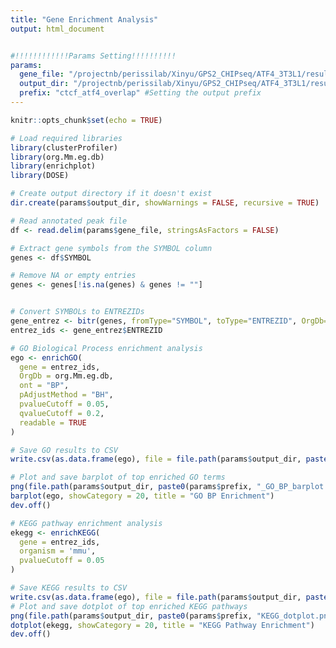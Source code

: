 ```yaml
---
title: "Gene Enrichment Analysis"
output: html_document


#!!!!!!!!!!!!Params Setting!!!!!!!!!! 
params:
  gene_file: "/projectnb/perissilab/Xinyu/GPS2_CHIPseq/ATF4_3T3L1/results/annotation/ctcf_atf4_overlap_annotated.txt"  # Input gene list (SYMBOL format)
  output_dir: "/projectnb/perissilab/Xinyu/GPS2_CHIPseq/ATF4_3T3L1/results/Enrichment" # Directory to save results
  prefix: "ctcf_atf4_overlap" #Setting the output prefix
---
```



```r
knitr::opts_chunk$set(echo = TRUE)

# Load required libraries
library(clusterProfiler)
library(org.Mm.eg.db)
library(enrichplot)
library(DOSE)

# Create output directory if it doesn't exist
dir.create(params$output_dir, showWarnings = FALSE, recursive = TRUE)

```


```r
# Read annotated peak file
df <- read.delim(params$gene_file, stringsAsFactors = FALSE)

# Extract gene symbols from the SYMBOL column
genes <- df$SYMBOL

# Remove NA or empty entries
genes <- genes[!is.na(genes) & genes != ""]


# Convert SYMBOLs to ENTREZIDs
gene_entrez <- bitr(genes, fromType="SYMBOL", toType="ENTREZID", OrgDb="org.Mm.eg.db")
entrez_ids <- gene_entrez$ENTREZID

```

```r
# GO Biological Process enrichment analysis
ego <- enrichGO(
  gene = entrez_ids,
  OrgDb = org.Mm.eg.db,
  ont = "BP",
  pAdjustMethod = "BH",
  pvalueCutoff = 0.05,
  qvalueCutoff = 0.2,
  readable = TRUE
)

# Save GO results to CSV
write.csv(as.data.frame(ego), file = file.path(params$output_dir, paste0(params$prefix, "_GO_BP_enrichment.csv")), row.names = FALSE)

# Plot and save barplot of top enriched GO terms
png(file.path(params$output_dir, paste0(params$prefix, "_GO_BP_barplot.png")), width = 1000, height = 600)
barplot(ego, showCategory = 20, title = "GO BP Enrichment")
dev.off()

```


```r
# KEGG pathway enrichment analysis
ekegg <- enrichKEGG(
  gene = entrez_ids,
  organism = 'mmu',
  pvalueCutoff = 0.05
)

# Save KEGG results to CSV
write.csv(as.data.frame(ego), file = file.path(params$output_dir, paste0(params$prefix, "_KEGG_enrichment.csv")), row.names = FALSE)
# Plot and save dotplot of top enriched KEGG pathways
png(file.path(params$output_dir, paste0(params$prefix, "KEGG_dotplot.png")), width = 1000, height = 600)
dotplot(ekegg, showCategory = 20, title = "KEGG Pathway Enrichment")
dev.off()

```
